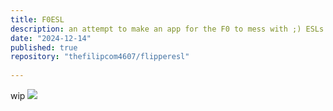 ```yaml
---
title: F0ESL
description: an attempt to make an app for the F0 to mess with ;) ESLs.                                                   
date: "2024-12-14"
published: true
repository: "thefilipcom4607/flipperesl"
  
---
```


wip
![](https://www.synco.it/content/images/thumbs/0028344_porta-etichetta-elettronica-pricer-per-multitasking_600.jpeg)
